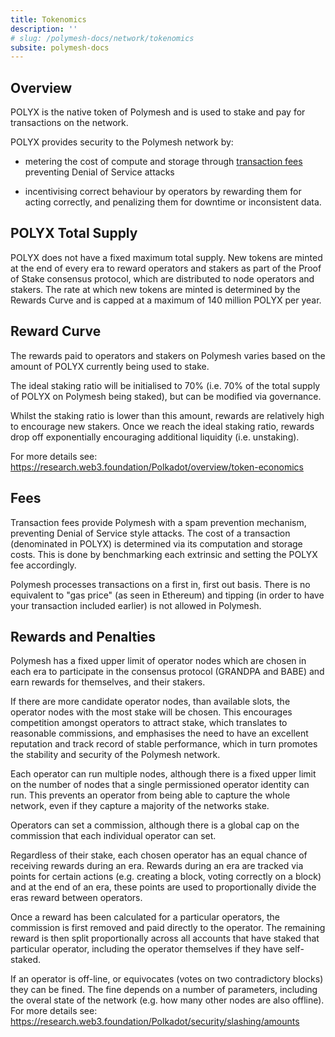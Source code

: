 ```yaml
---
title: Tokenomics
description: ''
# slug: /polymesh-docs/network/tokenomics
subsite: polymesh-docs
---
```


## Overview

POLYX is the native token of Polymesh and is used to stake and pay for transactions on the network.

POLYX provides security to the Polymesh network by:

- metering the cost of compute and storage through [transaction fees](../fees/) preventing Denial of Service attacks

- incentivising correct behaviour by operators by rewarding them for acting correctly, and penalizing them for downtime or inconsistent data.

## POLYX Total Supply

POLYX does not have a fixed maximum total supply. New tokens are minted at the end of every era to reward operators and stakers as part of the Proof of Stake consensus protocol, which are distributed to node operators and stakers. The rate at which new tokens are minted is determined by the Rewards Curve and is capped at a maximum of 140 million POLYX per year.

## Reward Curve

The rewards paid to operators and stakers on Polymesh varies based on the amount of POLYX currently being used to stake.

The ideal staking ratio will be initialised to 70% (i.e. 70% of the total supply of POLYX on Polymesh being staked), but can be modified via governance.

Whilst the staking ratio is lower than this amount, rewards are relatively high to encourage new stakers. Once we reach the ideal staking ratio, rewards drop off exponentially encouraging additional liquidity (i.e. unstaking).

For more details see: https://research.web3.foundation/Polkadot/overview/token-economics

## Fees

Transaction fees provide Polymesh with a spam prevention mechanism, preventing Denial of Service style attacks. The cost of a transaction (denominated in POLYX) is determined via its computation and storage costs. This is done by benchmarking each extrinsic and setting the POLYX fee accordingly.

Polymesh processes transactions on a first in, first out basis. There is no equivalent to "gas price" (as seen in Ethereum) and tipping (in order to have your transaction included earlier) is not allowed in Polymesh.

## Rewards and Penalties

Polymesh has a fixed upper limit of operator nodes which are chosen in each era to participate in the consensus protocol (GRANDPA and BABE) and earn rewards for themselves, and their stakers.

If there are more candidate operator nodes, than available slots, the operator nodes with the most stake will be chosen. This encourages competition amongst operators to attract stake, which translates to reasonable commissions, and emphasises the need to have an excellent reputation and track record of stable performance, which in turn promotes the stability and security of the Polymesh network.

Each operator can run multiple nodes, although there is a fixed upper limit on the number of nodes that a single permissioned operator identity can run. This prevents an operator from being able to capture the whole network, even if they capture a majority of the networks stake.

Operators can set a commission, although there is a global cap on the commission that each individual operator can set.

Regardless of their stake, each chosen operator has an equal chance of receiving rewards during an era. Rewards during an era are tracked via points for certain actions (e.g. creating a block, voting correctly on a block) and at the end of an era, these points are used to proportionally divide the eras reward between operators.

Once a reward has been calculated for a particular operators, the commission is first removed and paid directly to the operator. The remaining reward is then split proportionally across all accounts that have staked that particular operator, including the operator themselves if they have self-staked.

If an operator is off-line, or equivocates (votes on two contradictory blocks) they can be fined. The fine depends on a number of parameters, including the overal state of the network (e.g. how many other nodes are also offline). For more details see:  
https://research.web3.foundation/Polkadot/security/slashing/amounts
